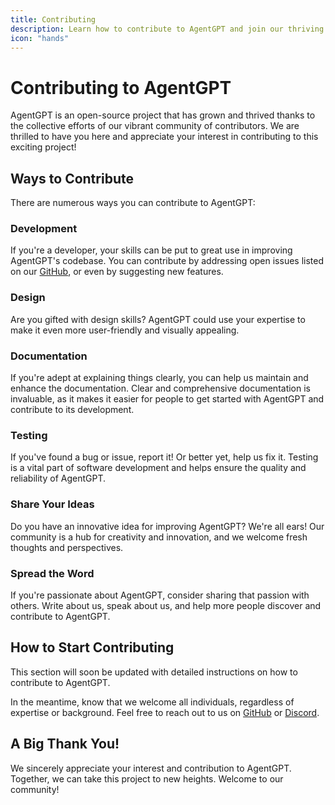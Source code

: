 ```yaml
---
title: Contributing
description: Learn how to contribute to AgentGPT and join our thriving open-source community.
icon: "hands"
---
```


# Contributing to AgentGPT

AgentGPT is an open-source project that has grown and thrived thanks to the collective efforts of our vibrant community of contributors. We are thrilled to have you here and appreciate your interest in contributing to this exciting project!

## Ways to Contribute

There are numerous ways you can contribute to AgentGPT:

### Development

If you're a developer, your skills can be put to great use in improving AgentGPT's codebase. You can contribute by addressing open issues listed on our [GitHub](https://github.com/HairongWu/Auto-X-Services), or even by suggesting new features.

### Design

Are you gifted with design skills? AgentGPT could use your expertise to make it even more user-friendly and visually appealing.

### Documentation

If you're adept at explaining things clearly, you can help us maintain and enhance the documentation. Clear and comprehensive documentation is invaluable, as it makes it easier for people to get started with AgentGPT and contribute to its development.

### Testing

If you've found a bug or issue, report it! Or better yet, help us fix it. Testing is a vital part of software development and helps ensure the quality and reliability of AgentGPT.

### Share Your Ideas

Do you have an innovative idea for improving AgentGPT? We're all ears! Our community is a hub for creativity and innovation, and we welcome fresh thoughts and perspectives.

### Spread the Word

If you're passionate about AgentGPT, consider sharing that passion with others. Write about us, speak about us, and help more people discover and contribute to AgentGPT.

## How to Start Contributing

This section will soon be updated with detailed instructions on how to contribute to AgentGPT.

In the meantime, know that we welcome all individuals, regardless of expertise or background. Feel free to reach out to us on [GitHub](https://github.com/HairongWu/Auto-X-Services) or [Discord](https://discord.gg/jdSBAnmdnY).

## A Big Thank You!

We sincerely appreciate your interest and contribution to AgentGPT. Together, we can take this project to new heights. Welcome to our community!
